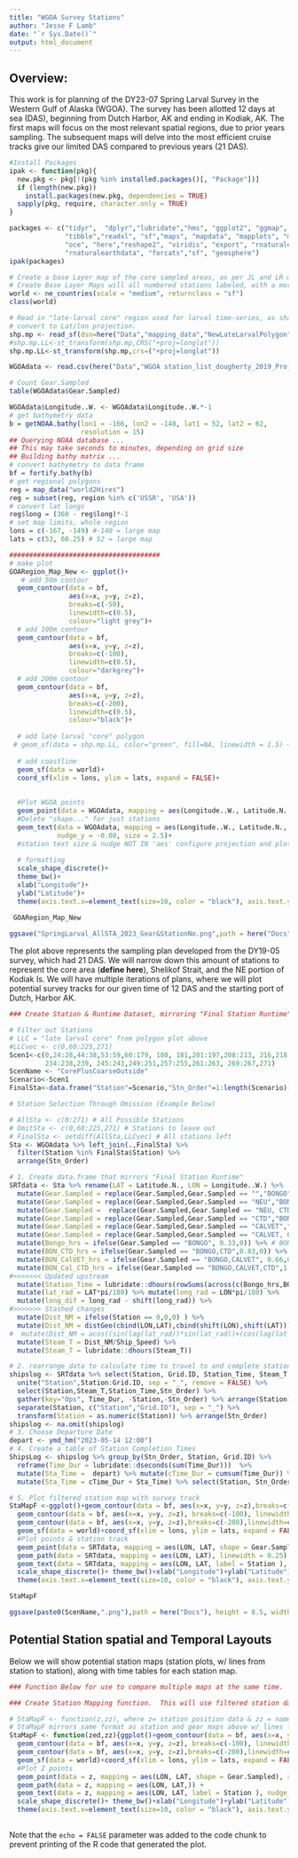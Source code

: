 ```yaml
---
title: "WGOA Survey Stations"
author: "Jesse F Lamb"
date: "`r Sys.Date()`"
output: html_document
---
```


## Overview:

This work is for planning of the DY23-07 Spring Larval Survey in the Western Gulf of Alaska (WGOA).  The survey has been allotted 12 days at sea (DAS), beginning from Dutch Harbor, AK and ending in Kodiak, AK.  The first maps will focus on the most relevant spatial regions, due to prior years sampling.  The subsequent maps will delve into the most efficient cruise tracks give our limited DAS compared to previous years (21 DAS).  
```r
#Install Packages
ipak <- function(pkg){
  new.pkg <- pkg[!(pkg %in% installed.packages()[, "Package"])]
  if (length(new.pkg)) 
    install.packages(new.pkg, dependencies = TRUE)
  sapply(pkg, require, character.only = TRUE)
}

packages <- c("tidyr",  "dplyr","lubridate","hms", "ggplot2", "ggmap", "lattice", "stringr", "data.table",  
              "tibble","readxl", "sf","maps", "mapdata", "mapplots", "mapview", "marmap", "Cairo", "ncdf4",
              "oce", "here","reshape2", "viridis", "export", "rnaturalearth", 
              "rnaturalearthdata", "forcats","sf", "geosphere")
ipak(packages) 

# Create a base Layer map of the core sampled areas, as per JL and LR meeting on 2023-02-16
# Create Base Layer Maps will all numbered stations labeled, with a more focused region (not whole WGOA)
world <- ne_countries(scale = "medium", returnclass = "sf")
class(world)

# Read in "late-larval core" region used for larval time-series, as shapefile:
# convert to Lat/lon projection.
shp.mp <- read_sf(dsn=here("Data","mapping_data","NewLateLarvalPolygon"),layer="Survey_poly")
#shp.mp.LL<-st_transform(shp.mp,CRS("+proj=longlat"))
shp.mp.LL<-st_transform(shp.mp,crs=("+proj=longlat"))

WGOAdata <- read.csv(here("Data","WGOA station_list_dougherty_2019_ProjInstrutions.csv"))

# Count Gear.Sampled
table(WGOAdata$Gear.Sampled)

WGOAdata$Longitude..W. <- WGOAdata$Longitude..W.*-1
# get bathymetry data
b = getNOAA.bathy(lon1 = -166, lon2 = -140, lat1 = 52, lat2 = 62, 
                  resolution = 15)
## Querying NOAA database ...
## This may take seconds to minutes, depending on grid size
## Building bathy matrix ...
# convert bathymetry to data frame
bf = fortify.bathy(b)
# get regional polygons
reg = map_data("world2Hires")
reg = subset(reg, region %in% c('USSR', 'USA'))
# convert lat longs
reg$long = (360 - reg$long)*-1
# set map limits, whole region
lons = c(-167, -149) #-140 = large map
lats = c(53, 60.25) # 52 = large map

######################################
# make plot
GOARegion_Map_New <- ggplot()+
   # add 50m contour
  geom_contour(data = bf, 
               aes(x=x, y=y, z=z),
               breaks=c(-50),
               linewidth=c(0.5),
               colour="light grey")+
  # add 100m contour
  geom_contour(data = bf, 
               aes(x=x, y=y, z=z),
               breaks=c(-100),
               linewidth=c(0.5),
               colour="darkgrey")+
  # add 200m contour
  geom_contour(data = bf, 
               aes(x=x, y=y, z=z),
               breaks=c(-200),
               linewidth=c(0.5),
               colour="black")+
  
  # add late larval "core" polygon
 # geom_sf(data = shp.mp.LL, color="green", fill=NA, linewidth = 1.5) +
  
  # add coastline
  geom_sf(data = world)+
  coord_sf(xlim = lons, ylim = lats, expand = FALSE)+
  
  
  #Plot WGOA points
  geom_point(data = WGOAdata, mapping = aes(Longitude..W., Latitude.N., shape = Gear.Sampled), size = 1)+ 
  #Delete "shape..." for just stations
  geom_text(data = WGOAdata, mapping = aes(Longitude..W., Latitude.N., label = Station ), 
            nudge_y = -0.08, size = 2.5)+ 
  #station text size & nudge NOT IN 'aes' configure projection and plot domain coord_map(xlim = lons, ylim = lats)+
  
  # formatting
  scale_shape_discrete()+ 
  theme_bw()+
  xlab("Longitude")+
  ylab("Latitude")+
  theme(axis.text.x=element_text(size=10, color = "black"), axis.text.y = element_text(size=10, color = "black")) 
  
 GOARegion_Map_New

ggsave("SpringLarval_AllSTA_2023_Gear&StationNo.png",path = here("Docs"), height = 8.5, width = 11, units = "in")

```

The plot above represents the sampling plan developed from the DY19-05 survey, which had 21 DAS.  We will narrow down this amount of stations to represent the core area (**define here**), Shelikof Strait, and the NE portion of Kodiak Is.  We will have multiple iterations of plans, where we will plot potential survey tracks for our given time of 12 DAS and the starting port of Dutch, Harbor AK.    


```r
### Create Station & Runtime Dataset, mirroring "Final Station Runtime" Spreadsheets

# Filter out Stations 
# LLC = "late larval core" from polygon plot above
#LLCvec <- c(0,60:225,271)
Scen1<-c(0,24:28,44:38,53:59,60:179, 180, 181,201:197,208:213, 216,218,220,228:225,
         234:238,239, 245:243,249:251,257:255,261:263, 269:267,271)
ScenName <- "CorePlusCoarseOutside"
Scenario<-Scen1
FinalSta<-data.frame("Station"=Scenario,"Stn_Order"=1:length(Scenario))

# Station Selection Through Omission (Example Below)

# AllSta <- c(0:271) # All Possible Stations
# OmitSta <- c(0,60:225,271) # Stations to leave out
# FinalSta <- setdiff(AllSta,LLCvec) # All stations left
Sta <- WGOAdata %>% left_join(.,FinalSta) %>%
  filter(Station %in% FinalSta$Station) %>%  
  arrange(Stn_Order)

# 1. Create data.frame that mirrors "Final Station Runtime"
SRTdata <- Sta %>% rename(LAT = Latitude.N., LON = Longitude..W.) %>% 
  mutate(Gear.Sampled = replace(Gear.Sampled,Gear.Sampled == "","BONGO")) %>% 
  mutate(Gear.Sampled = replace(Gear.Sampled,Gear.Sampled == "NEU","BONGO")) %>% 
  mutate(Gear.Sampled =  replace(Gear.Sampled,Gear.Sampled == "NEU, CTD","BONGO,CTD")) %>%
  mutate(Gear.Sampled = replace(Gear.Sampled,Gear.Sampled == "CTD","BONGO,CTD")) %>% 
  mutate(Gear.Sampled = replace(Gear.Sampled,Gear.Sampled == "CALVET","BONGO,CALVET")) %>% 
  mutate(Gear.Sampled = replace(Gear.Sampled,Gear.Sampled == "CALVET, CTD","BONGO,CALVET,CTD")) %>% 
  mutate(Bongo_hrs = ifelse(Gear.Sampled == "BONGO", 0.33,0)) %>% # BONGO at all stations
  mutate(BON_CTD_hrs = ifelse(Gear.Sampled == "BONGO,CTD",0.83,0)) %>% 
  mutate(BON_CalVET_hrs = ifelse(Gear.Sampled == "BONGO,CALVET", 0.66,0)) %>% 
  mutate(BON_Cal_CTD_hrs = ifelse(Gear.Sampled == "BONGO,CALVET,CTD",1.16,0)) %>% 
#<<<<<<< Updated upstream
  mutate(Station_Time = lubridate::dhours(rowSums(across(c(Bongo_hrs,BON_CTD_hrs,BON_CalVET_hrs,BON_Cal_CTD_hrs))))) %>% mutate(Ship_Speed = 11) %>% # Ship speed is Variable
  mutate(lat_rad = LAT*pi/180) %>% mutate(long_rad = LON*pi/180) %>% 
  mutate(long_dif = long_rad - shift(long_rad)) %>% 
#>>>>>>> Stashed changes
  mutate(Dist_NM = ifelse(Station == 0,0,0) ) %>% 
  mutate(Dist_NM = distGeo(cbind(LON,LAT),cbind(shift(LON),shift(LAT)))/(1000*1.852)) %>% # distGEO does what code below does in base
#  mutate(Dist_NM = acos((sin(lag(lat_rad))*sin(lat_rad))+(cos(lag(lat_rad))*cos(lat_rad)*cos(long_dif)))/(pi/180)*60) %>%  
  mutate(Steam_T = Dist_NM/Ship_Speed) %>% 
  mutate(Steam_T = lubridate::dhours(Steam_T))

# 2. rearrange data to calculate time to travel to and complete station operations
shipslog <- SRTdata %>% select(Station, Grid.ID, Station_Time, Steam_T, Stn_Order) %>% # SRTdata will be replaced by filtered stations above
  unite("Station",Station:Grid.ID, sep = "_", remove = FALSE) %>% 
  select(Station,Steam_T,Station_Time,Stn_Order) %>% 
  gather(key="Ops", Time_Dur, -Station,-Stn_Order) %>% arrange(Station) %>% 
  separate(Station, c("Station","Grid.ID"), sep = "_") %>% 
  transform(Station = as.numeric(Station)) %>% arrange(Stn_Order) 
shipslog <- na.omit(shipslog)
# 3. Choose Departure Date
depart <- ymd_hm("2023-05-14 12:00")
# 4. Create a table of Station Completion Times 
ShipsLog <- shipslog %>% group_by(Stn_Order, Station, Grid.ID) %>% 
  reframe(Time_Dur = lubridate::dseconds(sum(Time_Dur)))  %>% 
  mutate(Sta_Time =  depart) %>% mutate(cTime_Dur = cumsum(Time_Dur)) %>%
  mutate(Sta_Time = cTime_Dur + Sta_Time) %>% select(Station, Stn_Order, Grid.ID,Sta_Time)

# 5. Plot filtered station map with survey track
StaMapF <-ggplot()+geom_contour(data = bf, aes(x=x, y=y, z=z),breaks=c(-50),linewidth=c(0.5),colour="light grey")+ # add 50m contour
  geom_contour(data = bf, aes(x=x, y=y, z=z), breaks=c(-100), linewidth=c(0.5), colour="darkgrey")+ # add 100m contour
  geom_contour(data = bf, aes(x=x, y=y, z=z),breaks=c(-200),linewidth=c(0.3), colour="black")+ # add 200m contour
  geom_sf(data = world)+coord_sf(xlim = lons, ylim = lats, expand = FALSE)+ # add coastline
  #Plot points & station track
  geom_point(data = SRTdata, mapping = aes(LON, LAT, shape = Gear.Sampled), size = 1)+ 
  geom_path(data = SRTdata, mapping = aes(LON, LAT), linewidth = 0.25) +  
  geom_text(data = SRTdata, mapping = aes(LON, LAT, label = Station ), nudge_y = -0.08, size = 2.5)+ 
  scale_shape_discrete()+ theme_bw()+xlab("Longitude")+ylab("Latitude")+ ggtitle(paste(ScenName,length(Scenario),"Stns")) +
  theme(axis.text.x=element_text(size=10, color = "black"), axis.text.y = element_text(size=10, color = "black")) 

StaMapF

ggsave(paste0(ScenName,".png"),path = here("Docs"), height = 8.5, width = 11, units = "in")


```

## Potential Station spatial and Temporal Layouts

Below we will show potential station maps (station plots, w/ lines from station to station), along with time tables for each station map.  

```r
### Function Below for use to compare multiple maps at the same time. 

### Create Station Mapping function.  This will use filtered station data from the entire dataset (WGOA Data).  

# StaMapF <- function(z,zz), where z= station position data & zz = name of filtered data, (i.e. EOS = "every other station")
# StaMapF mirrors same format as station and gear maps above w/ lines linking stations 
StaMapF <- function(zed,zz){ggplot()+geom_contour(data = bf, aes(x=x, y=y, z=z),breaks=c(-50),linewidth=c(0.5),colour="light grey")+ # add 50m contour
  geom_contour(data = bf, aes(x=x, y=y, z=z), breaks=c(-100), linewidth=c(0.5), colour="darkgrey")+ # add 100m contour
  geom_contour(data = bf, aes(x=x, y=y, z=z),breaks=c(-200),linewidth=c(0.5), colour="black")+ # add 200m contour
  geom_sf(data = world)+coord_sf(xlim = lons, ylim = lats, expand = FALSE)+ # add coastline
  #Plot Z points
  geom_point(data = z, mapping = aes(LON, LAT, shape = Gear.Sampled), size = 1)+ 
  geom_path(data = z, mapping = aes(LON, LAT,)) +  
  geom_text(data = z, mapping = aes(LON, LAT, label = Station ), nudge_y = -0.08, size = 2.5)+ 
  scale_shape_discrete()+ theme_bw()+xlab("Longitude")+ylab("Latitude")+ 
  theme(axis.text.x=element_text(size=10, color = "black"), axis.text.y = element_text(size=10, color = "black")) }
                                          
```

Note that the `echo = FALSE` parameter was added to the code chunk to prevent printing of the R code that generated the plot.
